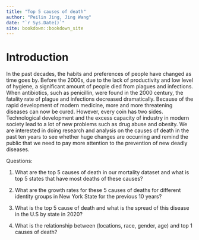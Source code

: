 ```yaml
--- 
title: "Top 5 causes of death"
author: "Peilin Jing, Jing Wang"
date: "`r Sys.Date()`"
site: bookdown::bookdown_site
---
```


# Introduction

 In the past decades, the habits and preferences of people have changed as time goes by. Before the 2000s, due to the lack of productivity and low level of hygiene, a significant amount of people died from plagues and infections. When antibiotics, such as penicillin, were found in the 2000 century, the fatality rate of plague and infections decreased dramatically. Because of the rapid development of modern medicine, more and more threatening diseases can now be cured. However, every coin has two sides. Technological development and the excess capacity of industry in modern society lead to a lot of new problems such as drug abuse and obesity. We are interested in doing research and analysis on the causes of death in the past ten years to see whether huge changes are occurring and remind the public that we need to pay more attention to the prevention of new deadly diseases.

Questions:

1. What are the top 5 causes of death in our mortality dataset and what is  top 5 states that have most deaths of these causes?

2. What are the growth rates for these 5 causes of deaths for different identity groups in New York State for the previous 10 years?

3. What is the top 5 cause of death and what is the spread of this disease in the U.S by state in 2020?

4. What is the relationship between (locations, race, gender, age) and top 1 causes of death?